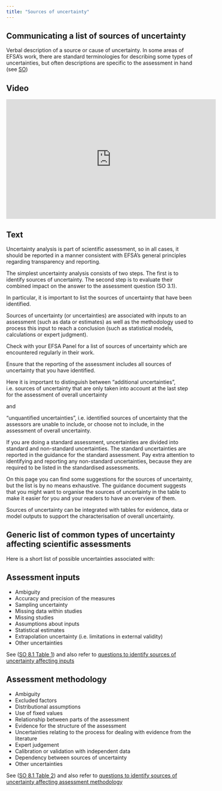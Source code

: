 ```yaml
---
title: "Sources of uncertainty"
---
```


## Communicating a list of sources of uncertainty 

Verbal description of a source or cause of uncertainty. In some areas of EFSA’s work, there are standard terminologies for describing some types of uncertainties, but often descriptions are specific to the assessment in hand (see [SO](https://doi.org/10.2903/j.efsa.2018.5122))

:::: {.panel-tabset}

## Video

<iframe width="560px" height="320px" allowfullscreen="true" allow="autoplay *" title="Sequence_SU_ListSourcesUncertainty" src="https://lu.instructuremedia.com/embed/59e17fb5-8221-47f7-b9de-23c38fc55652" frameborder="0"></iframe>

## Text

Uncertainty analysis is part of scientific assessment, so in all cases, it should be reported in a manner consistent with EFSA’s general principles regarding transparency and reporting.
 
The simplest uncertainty analysis consists of two steps. The first is to identify sources of uncertainty. The second step is to evaluate their combined impact on the answer to the assessment question (SO 3.1). 
 
In particular, it is important to list the sources of uncertainty that have been identified. 
 
Sources of uncertainty (or uncertainties) are associated with inputs to an assessment (such as data or estimates) as well as the methodology used to process this input to reach a conclusion (such as statistical models, calculations or expert judgment). 
 
Check with your EFSA Panel for a list of sources of uncertainty which are encountered regularly in their work. 
 
Ensure that the reporting of the assessment includes all sources of uncertainty that you have identified. 
 
Here it is important to distinguish between “additional uncertainties”, i.e. sources of uncertainty that are only taken into account at the last step for the assessment of overall uncertainty
 
and 
 
“unquantified uncertainties”, i.e. identified sources of uncertainty that the assessors are unable to include, or choose not to include, in the assessment of overall uncertainty.  
 
If you are doing a standard assessment, uncertainties are divided into standard and non-standard uncertainties. The standard uncertainties are reported in the guidance for the standard assessment. Pay extra attention to identifying and reporting any non-standard uncertainties, because they are required to be listed in the standardised assessments. 
 
On this page you can find some suggestions for the sources of uncertainty, but the list is by no means exhaustive. The guidance document suggests that you might want to organise the sources of uncertainty in the table to make it easier for you and your readers to have an overview of them. 
 
Sources of uncertainty can be integrated with tables for evidence, data or model outputs to support the characterisation of overall uncertainty.

::::

## Generic list of common types of uncertainty affecting scientific assessments

Here is a short list of possible uncertainties associated with:

:::: {.panel-tabset}
## Assessment inputs
- Ambiguity 
- Accuracy and precision of the measures 
- Sampling uncertainty 
- Missing data within studies 
- Missing studies 
- Assumptions about inputs 
- Statistical estimates 
- Extrapolation uncertainty (i.e. limitations in external validity) 
- Other uncertainties

See ([SO 8.1 Table 1](https://doi.org/10.2903/j.efsa.2018.5122#efs25122-tbl-0001)) and also refer to [questions to identify sources of uncertainty affecting inputs](../principles-and-methods/methods-sources-inputs.qmd)

## Assessment methodology
- Ambiguity 
- Excluded factors 
- Distributional assumptions 
- Use of fixed values 
- Relationship between parts of the assessment 
- Evidence for the structure of the assessment 
- Uncertainties relating to the process for dealing with evidence from the literature 
- Expert judgement 
- Calibration or validation with independent data 
- Dependency between sources of uncertainty 
- Other uncertainties

See ([SO 8.1 Table 2](https://doi.org/10.2903/j.efsa.2018.5122#efs25122-tbl-0002)) and also refer to [questions to identify sources of uncertainty affecting assessment methodology](../principles-and-methods/methods-sources-methodology.qmd)
::::

